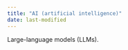 ```yaml
---
title: "AI (artificial intelligence)"
date: last-modified
---
```


:::{.callout-caution title="Under construction"}
:::

Large-language models (LLMs).
